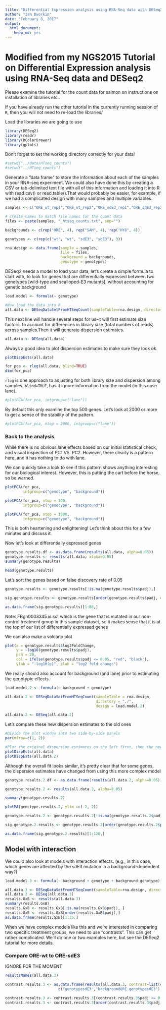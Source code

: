 ```yaml
---
title: "Differential Expression analysis using RNA-Seq data with DESeq2 (HTSeq counts)"
author: "Ian Dworkin"
date: "February 8, 2017"
output:
  html_document:
    keep_md: yes
---
```

# Modified from my NGS2015 Tutorial on Differential Expression analysis using RNA-Seq data and DESeq2

Please examine the tutorial for the count data for salmon on instructions on installation of libraries etc..

If you have already run the other tutorial in the currently running session of `R`, then you will not need to re-load the libraries/


Load the libraries we are going to use
```r
library(DESeq2)
library(readr)
library(RColorBrewer)
library(gplots)
```

Don't forget to set the working directory correctly for your data!
```r
#setwd("../data/HTseq_counts")
#setwd("../HTseq_counts")
```
Generate a "data frame" to store the information about each of the samples in your RNA-seq experiment. We could also have done this by creating a CSV or tab-delimited text file with
all of this information and loading it into R with read.csv() or read.table().That would probably be easier, for example, if we had a complicated design with many samples and multiple variables.

```r
samples <- c("ORE_wt_rep1","ORE_wt_rep2","ORE_sdE3_rep1","ORE_sdE3_rep2","SAM_wt_rep1","SAM_wt_rep2","SAM_sdE3_rep1","SAM_sdE3_rep2","HYB_wt_rep1","HYB_wt_rep2","HYB_sdE3_rep1","HYB_sdE3_rep2")

# create names to match file names for the count data
files <- paste(samples, "_htseq_counts.txt", sep="")

backgrounds <- c(rep("ORE", 4), rep("SAM", 4), rep("HYB", 4))

genotypes <- c(rep(c("wt", "wt", "sdE3", "sdE3"), 3))

rna.design <- data.frame(sample = samples, 
                         file = files, 
                         background = backgrounds, 
                         genotype = genotypes)
```

DESeq2 needs a model to load your data; let's create a simple formula to start with, to look for genes that are differentially expressed between two genotypes [wild-type and scalloped-E3 mutants], without accounting for genetic background

```r
load.model <- formula(~ genotype)

#Now load the data into R
all.data <- DESeqDataSetFromHTSeqCount(sampleTable=rna.design, directory="./", design=load.model)
```

This next line will handle several steps for us--it will first estimate size factors, to account for differences in library size (total numbers of reads) across samples.Then it will generate dispersion estimates.

```r
all.data <- DESeq(all.data)
```

Always a good idea to plot dispersion estimates to make sure they look ok.

```r
plotDispEsts(all.data)
```


```r
for_pca <- rlog(all.data, blind=TRUE)
dim(for_pca)
```
`rlog` is one approach to adjusting for both library size and dispersion among samples. `blind=TRUE`, has it ignore information from the model (in this case lane).

```r
#plotPCA(for_pca, intgroup=c("lane")) 
```

By default this only examine the top 500 genes. Let's look at 2000 or more to get a sense of the stability of the pattern.

```r
#plotPCA(for_pca, ntop = 2000, intgroup=c("lane")) 
```


### Back to the analysis
While there is no obvious lane effects based on our initial statistical check, and visual inspection of PC1 VS. PC2. However, there clearly is a pattern here, and it has nothing to do with lane. 

We can quickly take a look to see if this pattern shows anything interesting for our biological interest. However, this is putting the cart before the horse, so be warned.

```r
plotPCA(for_pca, 
        intgroup=c("genotype", "background"))

plotPCA(for_pca, ntop = 100,
        intgroup=c("genotype", "background"))

plotPCA(for_pca, ntop = 1000,
        intgroup=c("genotype", "background"))
```

This is both heartening and enlightening! Let's think about this for a few minutes and discuss it.

Now let's look at differentially expressed genes

```r
genotype.results.df <- as.data.frame(results(all.data, alpha=0.05))
genotype.results <- results(all.data, alpha=0.05)
summary(genotype.results)
```

```r
head(genotype.results)
```

Let's sort the genes based on false discovery rate of 0.05

```r

genotype.results <- genotype.results[!is.na(genotype.results$padj),]

sig.genotype.results <- genotype.results[order(genotype.results$padj, decreasing=F),]

as.data.frame(sig.genotype.results)[1:80,]
```

Note: FBgn0003345 is *sd*, which is the gene that is mutated in our non-control treatment group in this sample dataset, so it makes sense that it is at the top of our list of differentially expressed genes

We can also make a volcano plot

```r
plot(x = genotype.results$log2FoldChange,
     y = -log10(genotype.results$padj), 
     pch = 20, 
     col = ifelse(genotype.results$padj <= 0.05, "red", "black"),
     ylab = "-log10(p)", xlab = "log2 fold change")
```

We really should also account for background (and lane) prior to estimating the genotypic effects. 

```r
load.model.2 <- formula(~ background + genotype)

all.data.2 <- DESeqDataSetFromHTSeqCount(sampleTable = rna.design,
                                         directory = "./",
                                         design = load.model.2)

all.data.2 <- DESeq(all.data.2)
```
Let's compare these new dispersion estimates to the old ones

```r
#Divide the plot window into two side-by-side panels
par(mfrow=c(1, 2))

#Plot the original dispersion estimates on the left first, then the new dispersion estimates on the right
plotDispEsts(all.data)
plotDispEsts(all.data.2)
```

Although the overall fit looks similar, it's pretty clear that for some genes, the dispersion estimates have changed from using this more complex model

```r
genotype.results.2.df <- as.data.frame(results(all.data.2, alpha=0.05))

genotype.results.2 <- results(all.data.2, alpha=0.05)

summary(genotype.results.2)

plotMA(genotype.results.2, ylim =c(-2, 2))

```


```r
genotype.results.2 <- genotype.results.2[!is.na(genotype.results.2$padj),]

sig.genotype.2.results <- genotype.results.2[order(genotype.results.2$padj, decreasing=F),]

as.data.frame(sig.genotype.2.results)[1:120,]
```
## Model with interaction
We could also look at models with interaction effects.  (e.g., in this case, which genes are affected by the sdE3 mutation in a background-dependent way?)

```r
load.model.3 <- formula(~ background + genotype + background:genotype)

all.data.3 <- DESeqDataSetFromHTSeqCount(sampleTable=rna.design, directory="./", design=load.model.3)
all.data.3 <- DESeq(all.data.3)
results.GxB <- results(all.data.3)
summary(results.GxB)
results.GxB <- results.GxB[!is.na(results.GxB$padj), ]
results.GxB <- results.GxB[order(results.GxB$padj),]
as.data.frame(results.GxB)[1:35,]
```

When we have complex models like this and we're interested in comparing two specific treatment groups, we need to use "contrasts". This can get rather complicated. We'll do one or two examples here, but see the DESeq2 tutorial for more details.

### Compare ORE-wt to ORE-sdE3

IGNORE FOR THE MOMENT
```r

resultsNames(all.data.3)

contrast.results.3 <- as.data.frame(results(all.data.3, contrast=list(c("backgroundORE.genotypewt", "backgroundORE.genotypewt") ,
						c("genotypesdE3","backgroundORE.genotypesdE3") )))
						
contrast.results.3 <- contrast.results.3[(contrast.results.3$padj <= 0.05) & !is.na(contrast.results.3$padj),]
contrast.results.3 <- contrast.results.3[order(contrast.results.3$padj, decreasing=F),]
```